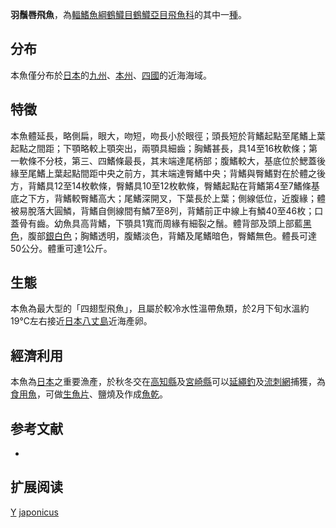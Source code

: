 {{Subspeciesbox 
| genus = Cheilopogon
| species = pinnatibarbatus 
| subspecies = japonicus
| image = C.pinnatibarbatus.jpg
| status = NE
| status_system = IUCN3.1
| authority =  [[Franz|Franz]], 1910
| synonyms = *''Cypselurus pinnatibarbatus japonicus''<br /><small>Franz, 1910</small> 
*''Exocoetus lineatus japonicus''<br /><small>Franz, 1910</small> ''
}}
'''羽鬚唇飛魚'''，為[[輻鰭魚綱|輻鰭魚綱]][[鶴鱵目|鶴鱵目]][[鶴鱵亞目|鶴鱵亞目]][[飛魚科|飛魚科]]的其中一[[種|種]]。

==分布==
本魚僅分布於[[日本|日本]]的[[九州_(日本)|九州]]、[[本州|本州]]、[[四國|四國]]的近海海域。

==特徵==
本魚體延長，略側扁，眼大，吻短，吻長小於眼徑；頭長短於背鰭起點至尾鰭上葉起點之間距；下顎略較上顎突出，兩顎具細齒；胸鰭甚長，具14至16枚軟條；第一軟條不分枝，第三、四鰭條最長，其末端達尾柄部；腹鰭較大，基底位於鰓蓋後緣至尾鰭上葉起點間距中央之前方，其末端達臀鰭中央；背鰭與臀鰭對在於體之後方，背鰭具12至14枚軟條，臀鰭具10至12枚軟條，臀鰭起點在背鰭第4至7鰭條基底之下方，背鰭較臀鰭高大；尾鰭深開叉，下葉長於上葉；側線低位，近腹緣；體被易脫落大圓鱗，背鰭自側線間有鱗7至8列，背鰭前正中線上有鱗40至46枚；口蓋骨有齒。幼魚具高背鰭，下顎具1寬而周緣有細裂之鬚。體背部及頭上部藍[[黑色|黑色]]，腹部[[銀色|銀白色]]；胸鰭透明，腹鰭淡色，背鰭及尾鰭暗色，臀鰭無色。體長可達50公分。體重可達1公斤。

==生態==
本魚為最大型的「四翅型飛魚」，且屬於較冷水性溫帶魚類，於2月下旬水溫約19℃左右接近[[日本|日本]][[八丈島|八丈島]]近海產卵。

==經濟利用==
本魚為[[日本|日本]]之重要漁產，於秋冬交在[[高知縣|高知縣]]及[[宮崎縣|宮崎縣]]可以[[延繩釣|延繩釣]]及[[流刺網|流刺網]]捕獲，為[[食用魚|食用魚]]，可做[[生魚片|生魚片]]、鹽燒及作成[[魚乾|魚乾]]。

==参考文献==
*{{FishBase_species|genus=Cheilopogon pinnatibarbatus|species=japonicus|year=2011|month=12}}

== 扩展阅读 ==
{{refbegin}}
{{wikispecies-inline|Cheilopogon pinnatibarbatus japonicus|羽鬚唇飛魚}}
{{refend}}
{{Taxonbar|from=Q5089676}}

[[Category:食用鱼|Y]]
[[Category:鬚唇飛魚屬|japonicus]]